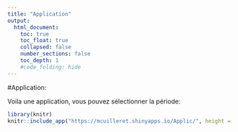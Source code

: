 ```yaml
---
title: "Application"
output:
  html_document:
    toc: true
    toc_float: true
    collapsed: false
    number_sections: false
    toc_depth: 1
    #code_folding: hide
---
```

#Application:
 
 Voila une application, vous pouvez sélectionner la période:
 
```r
library(knitr)
knitr::include_app("https://mcuilleret.shinyapps.io/Applic/", height = "700px")
```
